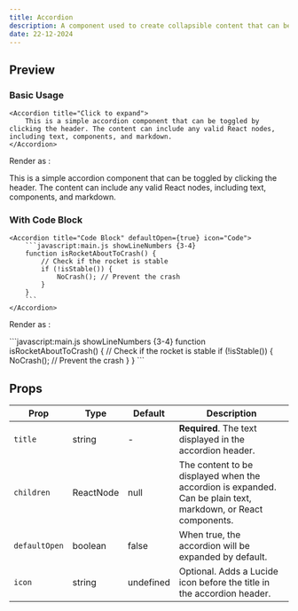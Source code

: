 ```yaml
---
title: Accordion
description: A component used to create collapsible content that can be hidden and shown again.
date: 22-12-2024
---
```


## Preview

### Basic Usage

```plaintext
<Accordion title="Click to expand">
    This is a simple accordion component that can be toggled by clicking the header. The content can include any valid React nodes, including text, components, and markdown.
</Accordion>
```

Render as :

<Accordion title="Click to expand">
    This is a simple accordion component that can be toggled by clicking the header. The content can include any valid React nodes, including text, components, and markdown.
</Accordion>

### With Code Block

````plaintext
<Accordion title="Code Block" defaultOpen={true} icon="Code">
    ```javascript:main.js showLineNumbers {3-4}
    function isRocketAboutToCrash() {
        // Check if the rocket is stable
        if (!isStable()) {
            NoCrash(); // Prevent the crash
        }
    }
    ```
</Accordion>
````

Render as :

<Accordion title="Code Block" defaultOpen={true} icon="Code">
    ```javascript:main.js showLineNumbers {3-4}
    function isRocketAboutToCrash() {
        // Check if the rocket is stable
        if (!isStable()) {
            NoCrash(); // Prevent the crash
        }
    }
    ```
</Accordion>

## Props

| Prop | Type | Default | Description |
|------|------|---------|-------------|
| `title` | string | - | **Required**. The text displayed in the accordion header. |
| `children` | ReactNode | null | The content to be displayed when the accordion is expanded. Can be plain text, markdown, or React components. |
| `defaultOpen` | boolean | false | When true, the accordion will be expanded by default. |
| `icon` | string | undefined | Optional. Adds a Lucide icon before the title in the accordion header. |

